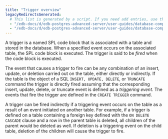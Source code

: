 ```yaml
---
title: "Trigger overview"
legacyRedirectsGenerated:
  # This list is generated by a script. If you need add entries, use the `legacyRedirects` key.
  - "/edb-docs/d/edb-postgres-advanced-server/user-guides/database-compatibility-for-oracle-developers-guide/9.6/Database_Compatibility_for_Oracle_Developers_Guide_v9.6.1.083.html"
  - "/edb-docs/d/edb-postgres-advanced-server/user-guides/database-compatibility-for-oracle-developers-guide/9.5/Database_Compatibility_for_Oracle_Developers_Guide.1.177.html"
---
```


<div id="overview" class="registered_link"></div>

A trigger is a named SPL code block that is associated with a table and stored in the database. When a specified event occurs on the associated table, the SPL code block is executed. The trigger is said to be *fired* when the code block is executed.

The event that causes a trigger to fire can be any combination of an insert, update, or deletion carried out on the table, either directly or indirectly. If the table is the object of a SQL `INSERT, UPDATE, DELETE`, or `TRUNCATE` command the trigger is directly fired assuming that the corresponding insert, update, delete, or truncate event is defined as a *triggering event*. The events that fire the trigger are defined in the `CREATE TRIGGER` command.

A trigger can be fired indirectly if a triggering event occurs on the table as a result of an event initiated on another table. For example, if a trigger is defined on a table containing a foreign key defined with the `ON DELETE CASCADE` clause and a row in the parent table is deleted, all children of the parent would be deleted as well. If deletion is a triggering event on the child table, deletion of the children will cause the trigger to fire.
